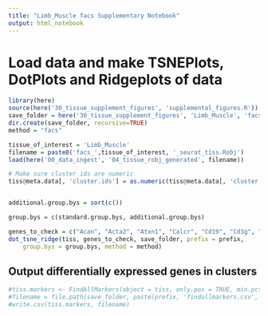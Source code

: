 ```yaml
---
title: "Limb_Muscle facs Supplementary Notebook"
output: html_notebook
---
```


# Load data and make TSNEPlots, DotPlots and Ridgeplots of data

```r
library(here)
source(here('30_tissue_supplement_figures', 'supplemental_figures.R'))
save_folder = here('30_tissue_supplement_figures', 'Limb_Muscle', 'facs')
dir.create(save_folder, recursive=TRUE)
method = "facs"

tissue_of_interest = 'Limb_Muscle'
filename = paste0('facs_',tissue_of_interest, '_seurat_tiss.Robj')
load(here('00_data_ingest', '04_tissue_robj_generated', filename))

# Make sure cluster ids are numeric
tiss@meta.data[, 'cluster.ids'] = as.numeric(tiss@meta.data[, 'cluster.ids'])


additional.group.bys = sort(c())

group.bys = c(standard.group.bys, additional.group.bys)

genes_to_check = c("Acan", "Acta2", "Atxn1", "Calcr", "Cd19", "Cd3g", "Cd4", "Cd8a", "Chad", "Chodl", "Itgam", "Myf5", "Myod1", "Pax7", "Pdgfra", "Pecam1", "Ptprc", "Sox9", "Vcam1")
dot_tsne_ridge(tiss, genes_to_check, save_folder, prefix = prefix,
    group.bys = group.bys, method = method)
```

## Output differentially expressed genes in clusters

```r
#tiss.markers <- FindAllMarkers(object = tiss, only.pos = TRUE, min.pct = 0.25, thresh.use = 0.25)
#filename = file.path(save_folder, paste(prefix, 'findallmarkers.csv', sep='_'))
#write.csv(tiss.markers, filename)
```
